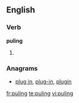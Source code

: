 ==English==

===Verb===
'''puling'''

# {{present participle of|[[pule]]}}

===Anagrams===
* [[plug in#English|plug in]], [[plug-in#English|plug-in]], [[plugin#English|plugin]]

[[fr:puling]]
[[te:puling]]
[[vi:puling]]